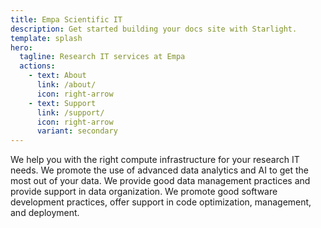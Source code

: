 ```yaml
---
title: Empa Scientific IT
description: Get started building your docs site with Starlight.
template: splash
hero:
  tagline: Research IT services at Empa
  actions:
    - text: About
      link: /about/
      icon: right-arrow
    - text: Support
      link: /support/
      icon: right-arrow
      variant: secondary
---
```



<CardGrid stagger>
	<Card title="Compute" icon="laptop">
	   We help you with the right compute infrastructure for your research IT needs.
	</Card>
	<Card title="Data Science" icon="seti:bicep">
	   We promote the use of advanced data analytics and AI to get the most out of your data.
	</Card>
	<Card title="Research Data Management" icon="open-book">
	   We provide good data management practices and provide support in data organization.
	</Card>
	<Card title="Software Engineering" icon="seti:python">
	   We promote good software development practices, offer support in code optimization, management, and deployment.
	</Card>
</CardGrid>
